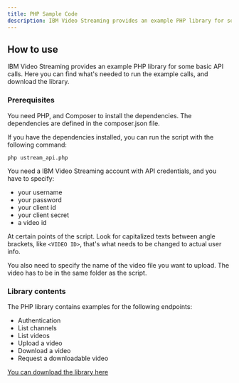 ```yaml
---
title: PHP Sample Code
description: IBM Video Streaming provides an example PHP library for some basic API calls. Here you can find what's needed to run the example calls, and download the library.
---
```


## How to use

IBM Video Streaming provides an example PHP library for some basic API calls. Here you can find what's needed to run the example calls, and download the library.

### Prerequisites

You need PHP, and Composer to install the dependencies. The dependencies are defined in the composer.json file.

If you have the dependencies installed, you can run the script with the following command:

`php ustream_api.php`

You need a IBM Video Streaming account with API credentials, and you have to specify:

- your username
- your password
- your client id
- your client secret
- a video id

At certain points of the script. Look for capitalized texts between angle brackets, like `<VIDEO ID>`, that's what needs to be changed to actual user info.

You also need to specify the name of the video file you want to upload. The video has to be in the same folder as the script.

### Library contents

The PHP library contains examples for the following endpoints:

- Authentication
- List channels
- List videos
- Upload a video
- Download a video
- Request a downloadable video

[You can download the library here](https://github.com/ustream/api-docs/raw/gh-pages/assets/ustream_api_example.zip)
